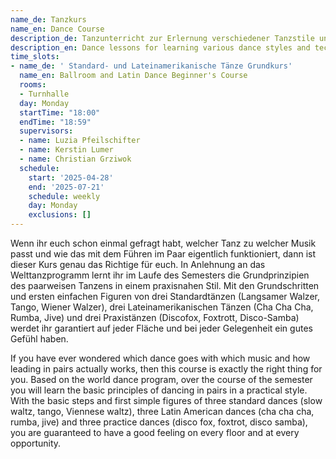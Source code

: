 ```yaml
---
name_de: Tanzkurs
name_en: Dance Course
description_de: Tanzunterricht zur Erlernung verschiedener Tanzstile und -techniken.
description_en: Dance lessons for learning various dance styles and techniques.
time_slots:
- name_de: ' Standard- und Lateinamerikanische Tänze Grundkurs'
  name_en: Ballroom and Latin Dance Beginner's Course
  rooms:
  - Turnhalle
  day: Monday
  startTime: "18:00"
  endTime: "18:59"
  supervisors:
  - name: Luzia Pfeilschifter
  - name: Kerstin Lumer
  - name: Christian Grziwok
  schedule:
    start: '2025-04-28'
    end: '2025-07-21'
    schedule: weekly
    day: Monday
    exclusions: []
---
```


<Locale value="de">
 

 Wenn ihr euch schon einmal gefragt habt, welcher Tanz zu welcher Musik passt und
wie das mit dem Führen im Paar eigentlich funktioniert, dann ist dieser Kurs
genau das Richtige für euch. In Anlehnung an das Welttanzprogramm lernt ihr im
Laufe des Semesters die Grundprinzipien des paarweisen Tanzens in einem
praxisnahen Stil. Mit den Grundschritten und ersten einfachen Figuren von drei
Standardtänzen (Langsamer Walzer, Tango, Wiener Walzer), drei
Lateinamerikanischen Tänzen (Cha Cha Cha, Rumba, Jive) und drei Praxistänzen
(Discofox, Foxtrott, Disco-Samba) werdet ihr garantiert auf jeder Fläche und bei
jeder Gelegenheit ein gutes Gefühl haben.

</Locale>
<Locale value="en">
 

 If you have ever wondered which dance goes with which music and how leading in
pairs actually works, then this course is exactly the right thing for you. Based
on the world dance program, over the course of the semester you will learn the
basic principles of dancing in pairs in a practical style. With the basic steps
and first simple figures of three standard dances (slow waltz, tango, Viennese
waltz), three Latin American dances (cha cha cha, rumba, jive) and three
practice dances (disco fox, foxtrot, disco samba), you are guaranteed to have a
good feeling on every floor and at every opportunity.

</Locale>
